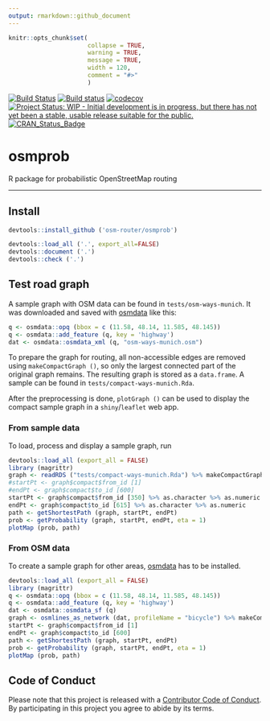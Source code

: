 ```yaml
---
output: rmarkdown::github_document
---
```


<!-- README.md is generated from README.Rmd. Please edit that file -->

```r
knitr::opts_chunk$set(
                      collapse = TRUE,
                      warning = TRUE,
                      message = TRUE,
                      width = 120,
                      comment = "#>"
                      )
```
[![Build Status](https://travis-ci.org/osm-router/osmprob.svg?branch=master)](https://travis-ci.org/osm-router/osmprob)
[![Build status](https://ci.appveyor.com/api/projects/status/lw5a4udgpjpaf2if?svg=true)](https://ci.appveyor.com/project/karpfen/osmprob)
[![codecov](https://codecov.io/gh/osm-router/osmprob/branch/master/graph/badge.svg)](https://codecov.io/gh/osm-router/osmprob)
[![Project Status: WIP - Initial development is in progress, but there has not yet been a stable, usable release suitable for the
public.](http://www.repostatus.org/badges/latest/wip.svg)](http://www.repostatus.org/#wip)
[![CRAN\_Status\_Badge](http://www.r-pkg.org/badges/version/osmprob)](http://cran.r-project.org/web/packages/osmprob)

# osmprob

R package for probabilistic OpenStreetMap routing

------

## Install

```r
devtools::install_github ('osm-router/osmprob')
```

```r
devtools::load_all ('.', export_all=FALSE)
devtools::document ('.')
devtools::check ('.')
```

## Test road graph

A sample graph with OSM data can be found in `tests/osm-ways-munich`. It was downloaded and saved with
[osmdata](https://github.com/osmdatar/osmdata) like this:

```r
q <- osmdata::opq (bbox = c (11.58, 48.14, 11.585, 48.145))
q <- osmdata::add_feature (q, key = 'highway')
dat <- osmdata::osmdata_xml (q, "osm-ways-munich.osm")
```

To prepare the graph for routing, all non-accessible edges are removed using `makeCompactGraph ()`, so only the largest connected part of the
original graph remains. The resulting graph is stored as a `data.frame`. A sample can be found in `tests/compact-ways-munich.Rda`.

After the preprocessing is done, `plotGraph ()` can be used to display the compact sample graph in a `shiny`/`leaflet` web app.

### From sample data

To load, process and display a sample graph, run
```r
devtools::load_all (export_all = FALSE)
library (magrittr)
graph <- readRDS ("tests/compact-ways-munich.Rda") %>% makeCompactGraph
#startPt <- graph$compact$from_id [1]
#endPt <- graph$compact$to_id [600]
startPt <- graph$compact$from_id [350] %>% as.character %>% as.numeric
endPt <- graph$compact$to_id [615] %>% as.character %>% as.numeric
path <- getShortestPath (graph, startPt, endPt)
prob <- getProbability (graph, startPt, endPt, eta = 1)
plotMap (prob, path)
```

### From OSM data

To create a sample graph for other areas, [osmdata](https://github.com/osmdatar/osmdata) has to be installed.
```r
devtools::load_all (export_all = FALSE)
library (magrittr)
q <- osmdata::opq (bbox = c (11.58, 48.14, 11.585, 48.145))
q <- osmdata::add_feature (q, key = 'highway')
dat <- osmdata::osmdata_sf (q)
graph <- osmlines_as_network (dat, profileName = "bicycle") %>% makeCompactGraph
startPt <- graph$compact$from_id [1]
endPt <- graph$compact$to_id [600]
path <- getShortestPath (graph, startPt, endPt)
prob <- getProbability (graph, startPt, endPt, eta = 1)
plotMap (prob, path)
```

## Code of Conduct

Please note that this project is released with a [Contributor Code of Conduct](https://github.com/osm-router/osmprob/blob/master/CONDUCT.md). By participating in this project you agree to abide by its terms.
